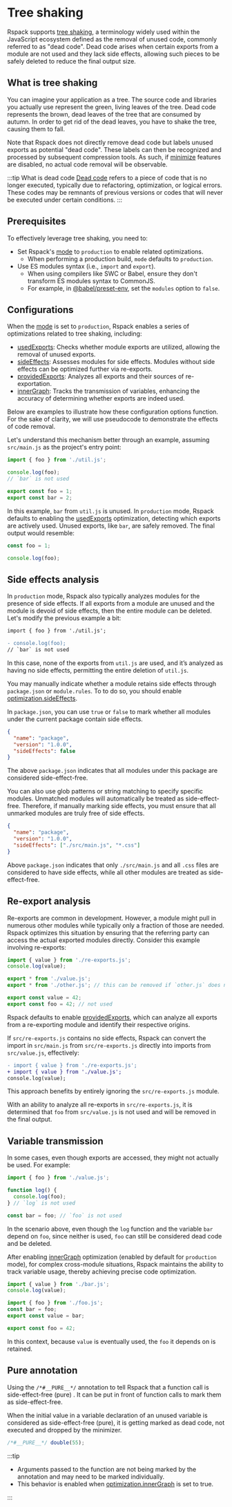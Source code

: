 # Tree shaking

Rspack supports [tree shaking](https://developer.mozilla.org/en-US/docs/Glossary/Tree_shaking), a terminology widely used within the JavaScript ecosystem defined as the removal of unused code, commonly referred to as "dead code". Dead code arises when certain exports from a module are not used and they lack side effects, allowing such pieces to be safely deleted to reduce the final output size.

## What is tree shaking

You can imagine your application as a tree. The source code and libraries you actually use represent the green, living leaves of the tree. Dead code represents the brown, dead leaves of the tree that are consumed by autumn. In order to get rid of the dead leaves, you have to shake the tree, causing them to fall.

Note that Rspack does not directly remove dead code but labels unused exports as potential "dead code". These labels can then be recognized and processed by subsequent compression tools. As such, if [minimize](/config/optimization#optimizationminimize) features are disabled, no actual code removal will be observable.

:::tip What is dead code
[Dead code](https://en.wikipedia.org/wiki/Dead_code) refers to a piece of code that is no longer executed, typically due to refactoring, optimization, or logical errors. These codes may be remnants of previous versions or codes that will never be executed under certain conditions.
:::

## Prerequisites

To effectively leverage tree shaking, you need to:

- Set Rspack's [mode](/config/mode) to `production` to enable related optimizations.
  - When performing a production build, `mode` defaults to `production`.
- Use ES modules syntax (i.e., `import` and `export`).
  - When using compilers like SWC or Babel, ensure they don't transform ES modules syntax to CommonJS.
  - For example, in [@babel/preset-env](https://babeljs.io/docs/en/babel-preset-env), set the `modules` option to `false`.

## Configurations

When the [mode](/config/mode) is set to `production`, Rspack enables a series of optimizations related to tree shaking, including:

- [usedExports](/config/optimization#optimizationusedexports): Checks whether module exports are utilized, allowing the removal of unused exports.
- [sideEffects](/config/optimization#optimizationsideeffects): Assesses modules for side effects. Modules without side effects can be optimized further via re-exports.
- [providedExports](/config/optimization#optimizationprovidedExports): Analyzes all exports and their sources of re-exportation.
- [innerGraph](/config/optimization#optimizationsinnergraph): Tracks the transmission of variables, enhancing the accuracy of determining whether exports are indeed used.

Below are examples to illustrate how these configuration options function. For the sake of clarity, we will use pseudocode to demonstrate the effects of code removal.

Let's understand this mechanism better through an example, assuming `src/main.js` as the project's entry point:

```js title='src/main.js'
import { foo } from './util.js';

console.log(foo);
// `bar` is not used
```

```js title='src/util.js'
export const foo = 1;
export const bar = 2;
```

In this example, `bar` from `util.js` is unused. In `production` mode, Rspack defaults to enabling the [usedExports](/config/optimization#optimizationusedexports) optimization, detecting which exports are actively used. Unused exports, like `bar`, are safely removed. The final output would resemble:

```js title='dist/main.js'
const foo = 1;

console.log(foo);
```

## Side effects analysis

In `production` mode, Rspack also typically analyzes modules for the presence of side effects. If all exports from a module are unused and the module is devoid of side effects, then the entire module can be deleted. Let's modify the previous example a bit:

```diff title='src/main.js'
import { foo } from './util.js';

- console.log(foo);
// `bar` is not used
```

In this case, none of the exports from `util.js` are used, and it’s analyzed as having no side effects, permitting the entire deletion of `util.js`.

You may manually indicate whether a module retains side effects through `package.json` or `module.rules`. To to do so, you should enable [optimization.sideEffects](/config/optimization#optimizationsideeffects).

In `package.json`, you can use `true` or `false` to mark whether all modules under the current package contain side effects.

```json title="package.json"
{
  "name": "package",
  "version": "1.0.0",
  "sideEffects": false
}
```

The above `package.json` indicates that all modules under this package are considered side-effect-free.

You can also use glob patterns or string matching to specify specific modules. Unmatched modules will automatically be treated as side-effect-free. Therefore, if manually marking side effects, you must ensure that all unmarked modules are truly free of side effects.

```json title="package.json"
{
  "name": "package",
  "version": "1.0.0",
  "sideEffects": ["./src/main.js", "*.css"]
}
```

Above `package.json` indicates that only `./src/main.js` and all `.css` files are considered to have side effects, while all other modules are treated as side-effect-free.

## Re-export analysis

Re-exports are common in development. However, a module might pull in numerous other modules while typically only a fraction of those are needed. Rspack optimizes this situation by ensuring that the referring party can access the actual exported modules directly. Consider this example involving re-exports:

```js title='src/main.js'
import { value } from './re-exports.js';
console.log(value);
```

```js title='src/re-exports.js'
export * from './value.js';
export * from './other.js'; // this can be removed if `other.js` does not have any side effects
```

```js title='src/value.js'
export const value = 42;
export const foo = 42; // not used
```

Rspack defaults to enable [providedExports](/config/optimization#optimizationprovidedexports), which can analyze all exports from a re-exporting module and identify their respective origins.

If `src/re-exports.js` contains no side effects, Rspack can convert the import in `src/main.js` from `src/re-exports.js` directly into imports from `src/value.js`, effectively:

```diff title='src/main.js'
- import { value } from './re-exports.js';
+ import { value } from './value.js';
console.log(value);
```

This approach benefits by entirely ignoring the `src/re-exports.js` module.

With an ability to analyze all re-exports in `src/re-exports.js`, it is determined that `foo` from `src/value.js` is not used and will be removed in the final output.

## Variable transmission

In some cases, even though exports are accessed, they might not actually be used. For example:

```js title='src/main.js'
import { foo } from './value.js';

function log() {
  console.log(foo);
} // `log` is not used

const bar = foo; // `foo` is not used
```

In the scenario above, even though the `log` function and the variable `bar` depend on `foo`, since neither is used, `foo` can still be considered dead code and be deleted.

After enabling [innerGraph](/config/optimization#optimizationinnergraph) optimization (enabled by default for `production` mode), for complex cross-module situations, Rspack maintains the ability to track variable usage, thereby achieving precise code optimization.

```js title='src/main.js'
import { value } from './bar.js';
console.log(value);
```

```js title='src/bar.js'
import { foo } from './foo.js';
const bar = foo;
export const value = bar;
```

```js title='src/foo.js'
export const foo = 42;
```

In this context, because `value` is eventually used, the `foo` it depends on is retained.

## Pure annotation

Using the `/*#__PURE__*/` annotation to tell Rspack that a function call is side-effect-free (pure) . It can be put in front of function calls to mark them as side-effect-free.

When the initial value in a variable declaration of an unused variable is considered as side-effect-free (pure), it is getting marked as dead code, not executed and dropped by the minimizer.

```js
/*#__PURE__*/ double(55);
```

:::tip

- Arguments passed to the function are not being marked by the annotation and may need to be marked individually.
- This behavior is enabled when [optimization.innerGraph](/config/optimization#optimizationinnergraph) is set to true.

:::
